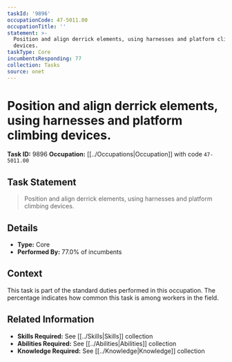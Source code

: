 ```yaml
---
taskId: '9896'
occupationCode: 47-5011.00
occupationTitle: ''
statement: >-
  Position and align derrick elements, using harnesses and platform climbing
  devices.
taskType: Core
incumbentsResponding: 77
collection: Tasks
source: onet
---
```

# Position and align derrick elements, using harnesses and platform climbing devices.

**Task ID:** 9896
**Occupation:** [[../Occupations|Occupation]] with code `47-5011.00`

## Task Statement

> Position and align derrick elements, using harnesses and platform climbing devices.

## Details

- **Type:** Core
- **Performed By:** 77.0% of incumbents

## Context

This task is part of the standard duties performed in this occupation. The percentage indicates how common this task is among workers in the field.

## Related Information

- **Skills Required:** See [[../Skills|Skills]] collection
- **Abilities Required:** See [[../Abilities|Abilities]] collection
- **Knowledge Required:** See [[../Knowledge|Knowledge]] collection
